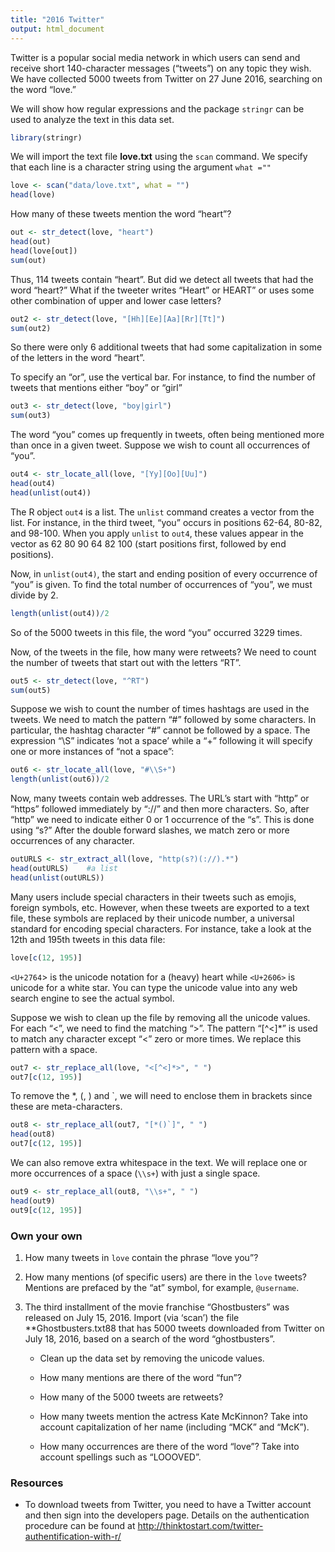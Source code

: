 ```yaml
---
title: "2016 Twitter"
output: html_document
---
```

Twitter is a popular social media network in which users can send and receive short 140-character messages ("tweets") on any topic they wish. We have collected 5000 tweets from Twitter on 27 June 2016, searching on the word "love." 


We will show how regular expressions and the package `stringr` can be used to analyze the text in this data set.


```r
library(stringr)
```


We will import the text file **love.txt** using the `scan` command. We specify that each line is a character string using the argument `what =""`


```r
love <- scan("data/love.txt", what = "")
head(love)

```


How many of these tweets mention the word "heart"?


```r
out <- str_detect(love, "heart")
head(out)
head(love[out])
sum(out)  
```

Thus, 114 tweets contain "heart".
But did we detect all tweets that had the word "heart?" What if the tweeter writes "Heart" or HEART" or uses some other combination of upper and lower case letters? 


```r
out2 <- str_detect(love, "[Hh][Ee][Aa][Rr][Tt]")
sum(out2)
```

So there were only 6 additional tweets that had some capitalization in some of the letters in the word "heart".


To specify an "or", use the vertical bar. For instance, to find the number of tweets that mentions either "boy" or "girl"


```r
out3 <- str_detect(love, "boy|girl")
sum(out3)
```



The word "you" comes up frequently in tweets, often being mentioned more than once in a given tweet. Suppose we wish to count all occurrences of "you".


```r
out4 <- str_locate_all(love, "[Yy][Oo][Uu]")
head(out4)
head(unlist(out4))
```

The R object `out4` is a list. The `unlist` command creates a vector from the list. For instance, in the third tweet, "you" occurs in positions 62-64, 80-82, and 98-100. When you apply `unlist` to `out4`, these values appear in the vector as 62 80 90 64 82 100 (start positions first, followed by end positions).

Now, in `unlist(out4)`, the start and ending position of every occurrence of "you" is given. To find the total number of occurrences of "you", we must divide by 2.

```r
length(unlist(out4))/2
```

So of the 5000 tweets in this file, the word "you" occurred 3229 times.


Now, of the tweets in the file, how many were retweets? We need to count the number of tweets that start out with the letters "RT". 


```r
out5 <- str_detect(love, "^RT")
sum(out5)
```


Suppose we wish to count the number of times hashtags are used in the tweets. We need to match the pattern "#" followed by some characters. In particular, the hashtag character "#" cannot be followed by a space. The expression "\\S" indicates 'not a space' while a "+" following it will specify one or more instances of "not a space":

```r
out6 <- str_locate_all(love, "#\\S+")
length(unlist(out6))/2
```


Now, many tweets contain web addresses. The URL's start with "http" or "https" followed immediately by "://" and then more characters. So, after "http" we need to indicate either 0 or 1 occurrence of the "s". This is done using "s?" After the double forward slashes, we match zero or more occurrences of any character.


```r
outURLS <- str_extract_all(love, "http(s?)(://).*")
head(outURLS)    #a list
head(unlist(outURLS))
```


Many users include special characters in their tweets such as emojis, foreign symbols, etc. However, when these tweets are exported to a text file, these symbols are replaced by their unicode number, a universal standard for encoding special characters. For instance, take a look at the 12th and 195th tweets in this data file:


```r
love[c(12, 195)]   
```


`<U+2764`> is the unicode notation for a (heavy) heart while `<U+2606>` is unicode for a white star. You can type the unicode value into any web search engine to see the actual symbol.


Suppose we wish to clean up the file by removing all the unicode values. For each "<", we need to find the matching ">". The pattern "[^<]*" is used to match any character except "<" zero or more times. We replace this pattern with a space.


```r
out7 <- str_replace_all(love, "<[^<]*>", " ")
out7[c(12, 195)]
```

To remove the *, (,  ) and `, we will need to enclose them in brackets since these are meta-characters.


```r
out8 <- str_replace_all(out7, "[*()`]", " ")
head(out8)
out7[c(12, 195)]
```


We can also remove extra whitespace in the text. We will replace one or more occurrences of a space (`\\s+`) with just a single space.


```r
out9 <- str_replace_all(out8, "\\s+", " ")
head(out9)
out9[c(12, 195)]
```

### Own your own

1. How many tweets in `love` contain the phrase "love you"?

2. How many mentions (of specific users) are there in the `love` tweets? Mentions are prefaced by the "at" symbol, for example, `@username`.

3. The third installment of the movie franchise "Ghostbusters" was released on July 15, 2016. 
Import (via 'scan') the file **Ghostbusters.txt88 that has 5000 tweets downloaded from Twitter on July 18, 2016, based on a search of the word "ghostbusters". 


   * Clean up the data set by removing the unicode values.

   * How many mentions are there of the word "fun"?

   * How many of the 5000 tweets are retweets?

   * How many tweets mention the actress Kate McKinnon? Take into account capitalization of her name (including "MCK" and "McK").

   * How many occurrences are there of the word "love"? Take into account spellings such as "LOOOVED".


### Resources

* To download tweets from Twitter, you need to have a Twitter account and then sign into the developers page. Details on the authentication procedure can be found at 
[http://thinktostart.com/twitter-authentification-with-r/](http://thinktostart.com/twitter-authentification-with-r/)